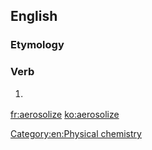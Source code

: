 ==English==

===Etymology===
{{suffix|en|aerosol|ize}}

===Verb===
{{en-verb|aerosoliz}}

# {{lb|en|American spelling}} {{alternative form of|aerosolise|lang=en}}

[[Category:en:Physical chemistry]]

[[fr:aerosolize]]
[[ko:aerosolize]]